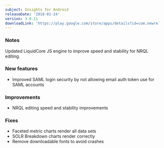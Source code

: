 ```yaml
---
subject: Insights for Android
releaseDate: '2018-01-24'
version: 3.0.11
downloadLink: 'https://play.google.com/store/apps/details?id=com.newrelic.insights&hl=en'
---
```


### Notes

Updated LiquidCore JS engine to improve speed and stability for NRQL editing.

### New features

* Improved SAML login security by not allowing email auth token use for SAML accounts

### Improvements

* NRQL editing speed and stability improvements

### Fixes

* Faceted metric charts render all data sets
* SOLR Breakdown charts render correctly
* Remove downloadable fonts to avoid crashes
